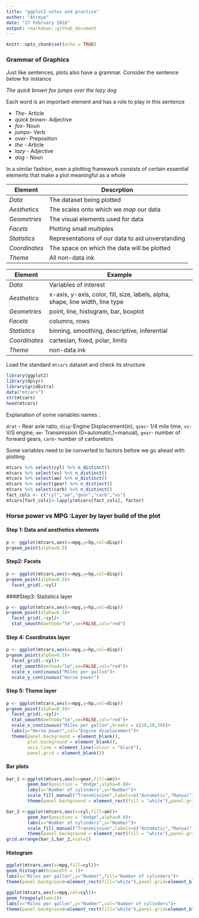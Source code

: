 ```yaml
---
title: "ggplot2 notes and practice"
author: "Atreya"
date: "27 February 2018"
output: rmarkdown::github_document
---
```


```r
knitr::opts_chunk$set(echo = TRUE)
```

### Grammar of Graphics

Just like sentences, plots also have a grammar. Consider the sentence below for instance

*The quick brown fox jumps over the lazy dog*

Each word is an important element and has a role to play in this sentence

* *The*- Article
* *quick brown*- Adjective
* *fox*- Noun
* *jumps*- Verb
* *over*- Preposition
* *the* - Article
* *lazy* - Adjective
* *dog* - Noun

In a similar fashion, even a plotting framework consists of certain essential elements that make a plot meaningful as a whole

**Element**  |**Descrption**
-------------|-------------------------------------------------
*Data*       |The dataset being plotted
*Aesthetics* |The scales onto which we *map* our data
*Geometries* |The visual elements used for data
*Facets*     |Plotting small multiples
*Statistics* |Representations of our data to aid unverstanding
*Coordinates*|The space on which the data will be plotted
*Theme*      | All non-data ink

**Element**  |**Example**
-------------|------------------------------------------------------------------------------
*Data*       |Variables of interest
*Aesthetics* |x-axis, y-axis, color, fill, size, labels, alpha, shape, line width, line type
*Geometries* |point, line, histogram, bar, boxplot
*Facets*     |columns, rows
*Statistics* |binning, smoothing, descriptive, inferential
*Coordinates*|cartesian, fixed, polar, limits
*Theme*      |non-data ink

Load the standard `mtcars` dataset and check its structure
```r
library(ggplot2)
library(dplyr)
library(gridExtra)
data("mtcars")
str(mtcars)
head(mtcars)
```

Explanation of some variables names :

`drat` - Rear axle ratio, `disp`-Engine Displacement(in), `qsec`- 1/4 mile time, `vs`- V/S engine, `am`- Transmission (0=automatic,1=manual), `gear`- number of forward gears, `carb`- number of carburetors

Some variables need to be converted to factors before we go ahead with plotting
```r
mtcars %>% select(cyl) %>% n_distinct()
mtcars %>% select(vs) %>% n_distinct()
mtcars %>% select(am) %>% n_distinct()
mtcars %>% select(gear) %>% n_distinct()
mtcars %>% select(carb) %>% n_distinct()
fact_cols <- c("cyl","am","gear","carb","vs")
mtcars[fact_cols]<-lapply(mtcars[fact_cols], factor) 
```

### Horse power vs MPG :Layer by layer build of the plot
#### Step 1: Data and aesthetics elements
```r
p <- ggplot(mtcars,aes(x=mpg,y=hp,col=disp))
p+geom_point(alpha=0.5)
```

#### Step2: Facets
```r
p <- ggplot(mtcars,aes(x=mpg,y=hp,col=disp))
p+geom_point(alpha=0.5)+
  facet_grid(.~cyl)
```

####Step3: Statistics layer
```r
p <- ggplot(mtcars,aes(x=mpg,y=hp,col=disp))
p+geom_point(alpha=0.5)+
  facet_grid(.~cyl)+
  stat_smooth(method="lm",se=FALSE,col="red")
```

#### Step 4: Coordinates layer
```r
p <- ggplot(mtcars,aes(x=mpg,y=hp,col=disp))
p+geom_point(alpha=0.5)+
  facet_grid(.~cyl)+
  stat_smooth(method="lm",se=FALSE,col="red")+
  scale_x_continuous("Miles per gallon")+
  scale_y_continuous("Horse power")
```

#### Step 5: Theme layer
```r
p <- ggplot(mtcars,aes(x=mpg,y=hp,col=disp))
p+geom_point(alpha=0.5)+
  facet_grid(.~cyl)+
  stat_smooth(method="lm",se=FALSE,col="red")+
  scale_x_continuous("Miles per gallon",breaks = c(10,20,30))+
  labs(y="Horse power",col="Engine displacement")+
  theme(panel.background = element_blank(),
        plot.background = element_blank(),
        axis.line = element_line(colour = "black"),
        panel.grid = element_blank())
```

#### Bar plots
```r
bar_1 <-ggplot(mtcars,aes(x=gear,fill=am))+
        geom_bar(position = "dodge",alpha=0.8)+
        labs(x="Number of cylinders",y="Number")+
        scale_fill_manual("Transmission",labels=c("Automatic","Manual"),values=c("red","blue"))+
        theme(panel.background = element_rect(fill = "white"),panel.grid = element_blank())

bar_2 <-ggplot(mtcars,aes(x=cyl,fill=am))+
        geom_bar(position = "dodge",alpha=0.8)+
        labs(x="Number of cylinders",y="Number")+
        scale_fill_manual("Transmission",labels=c("Automatic","Manual"),values=c("red","blue"))+
        theme(panel.background = element_rect(fill = "white"),panel.grid = element_blank())
grid.arrange(bar_1,bar_2,ncol=2)
```

#### Histogram
```r
ggplot(mtcars,aes(x=mpg,fill=cyl))+
geom_histogram(binwidth = 1)+
labs(x="Miles per gallon",y="Number",fill="Number of cylinders")+
theme(panel.background=element_rect(fill="white"),panel.grid=element_blank())

ggplot(mtcars,aes(x=mpg,col=cyl))+
geom_freqpoly(lwd=1)+
labs(x="Miles per gallon",y="Number",col="Number of cylinders")+
theme(panel.background=element_rect(fill="white"),panel.grid=element_blank())
```